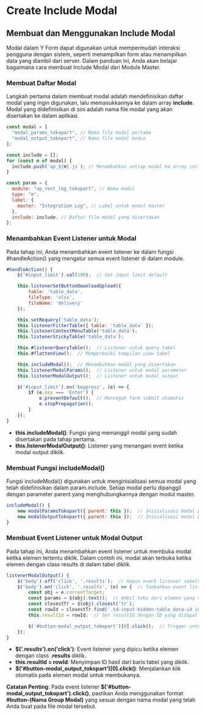 # Create Include Modal

## Membuat dan Menggunakan Include Modal

Modal dalam Y Form dapat digunakan untuk mempermudah interaksi pengguna dengan sistem, seperti menampilkan form atau menampilkan data yang diambil dari server. Dalam panduan ini, Anda akan belajar bagaimana cara membuat Include Modal dari Module Master.

### Membuat Daftar Modal

Langkah pertama dalam membuat modal adalah mendefinisikan daftar modal yang ingin digunakan, lalu memasukkannya ke dalam array **include**. Modal yang didefinisikan di sini adalah nama file modal yang akan disertakan ke dalam aplikasi.

```js copy
const modal = [
  "modal_params_tokopart", // Nama file modal pertama
  "modal_output_tokopart", // Nama file modal kedua
];

const include = [];
for (const m of modal) {
  include.push(`ap_${m}.js`); // Menambahkan setiap modal ke array include
}

const param = {
  module: "ap_rest_log_tokopart", // Nama modul
  type: "m",
  label: {
    master: "Integration Log", // Label untuk modul master
  },
  include: include, // Daftar file modal yang disertakan
};
```

### Menambahkan Event Listener untuk Modal

Pada tahap ini, Anda menambahkan event listener ke dalam fungsi #handleAction() yang mengatur semua event listener di dalam module.

```js copy
#handleAction() {
    $('#input_limit').val(100);  // Set input limit default

    this.listenerSetButtonDownloadUpload({
        table: 'table_data',
        fileType: 'xlsx',
        fileName: 'delivery'
    });

    this.setRequery('table_data');
    this.listenerFilterTable({ table: 'table_data' });
    this.listenerContextMenuTable('table_data');
    this.listenerStickyTable('table_data');

    this.#listenerQueryTable();  // Listener untuk query tabel
    this.#flattenView();  // Memperbaiki tampilan view tabel

    this.includeModal();  // Menambahkan modal yang disertakan
    this.listenerModalParams();  // Listener untuk modal parameter
    this.listenerModalOutput();  // Listener untuk modal output

    $('#input_limit').on('keypress', (e) => {
        if (e.key === 'Enter') {
            e.preventDefault();  // Mencegah form submit otomatis
            e.stopPropagation();
        }
    });
}
```

- **this.includeModal()**: Fungsi yang memanggil modal yang sudah disertakan pada tahap pertama.
- **this.listenerModalOutput()**: Listener yang menangani event ketika modal output diklik.

### Membuat Fungsi includeModal()

Fungsi includeModal() digunakan untuk menginisialisasi semua modal yang telah didefinisikan dalam param.include. Setiap modal perlu dipanggil dengan parameter parent yang menghubungkannya dengan modul master.

```js copy
includeModal() {
    new modalParamsTokopart({ parent: this });  // Inisialisasi modal parameter
    new modalOutputTokopart({ parent: this });  // Inisialisasi modal output
}
```

### Membuat Event Listener untuk Modal Output

Pada tahap ini, Anda menambahkan event listener untuk membuka modal ketika elemen tertentu diklik. Dalam contoh ini, modal akan terbuka ketika elemen dengan class results di dalam tabel diklik.

```js copy
listenerModalOutput() {
    $('body').off('click', '.results');  // Hapus event listener sebelumnya
    $('body').on('click', '.results', (e) => {  // Tambahkan event listener baru
        const obj = e.currentTarget;
        const params = $(obj).text();  // Ambil teks dari elemen yang diklik
        const closestTr = $(obj).closest('tr');
        const rowId = closestTr.find('.td-input-hidden-table_data-id input').val();  // Ambil ID dari baris terdekat
        this.resultId = rowId;  // Set resultId dengan ID yang didapat

        $('#button-modal_output_tokopart')[0].click();  // Trigger untuk membuka modal output
    });
}
```

- **$('.results').on('click')**: Event listener yang dipicu ketika elemen dengan class **.results** diklik.
- **this.resultId = rowId**: Menyimpan ID hasil dari baris tabel yang diklik.
- **$('#button-modal_output_tokopart')[0].click()**: Menjalankan klik otomatis pada elemen modal untuk membukanya.

**Catatan Penting**: Pada event listener **$('#button-modal_output_tokopart').click()**, pastikan Anda menggunakan format **#button-(Nama Group Modal)** yang sesuai dengan nama modal yang telah Anda buat pada file modal tersebut.
